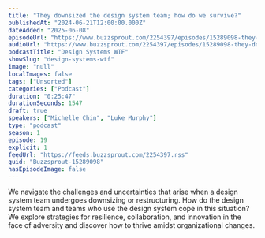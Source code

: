 ```yaml
---
title: "They downsized the design system team; how do we survive?"
publishedAt: "2024-06-21T12:00:00.000Z"
dateAdded: "2025-06-08"
episodeUrl: "https://www.buzzsprout.com/2254397/episodes/15289098-they-downsized-the-design-system-team-how-do-we-survive.mp3"
audioUrl: "https://www.buzzsprout.com/2254397/episodes/15289098-they-downsized-the-design-system-team-how-do-we-survive.mp3"
podcastTitle: "Design Systems WTF"
showSlug: "design-systems-wtf"
image: "null"
localImages: false
tags: ["Unsorted"]
categories: ["Podcast"]
duration: "0:25:47"
durationSeconds: 1547
draft: true
speakers: ["Michelle Chin", "Luke Murphy"]
type: "podcast"
season: 1
episode: 19
explicit: 1
feedUrl: "https://feeds.buzzsprout.com/2254397.rss"
guid: "Buzzsprout-15289098"
hasEpisodeImage: false
---
```

We navigate the challenges and uncertainties that arise when a design system team undergoes downsizing or restructuring. How do the design system team and teams who use the design system cope in this situation? We explore strategies for resilience, collaboration, and innovation in the face of adversity and discover how to thrive amidst organizational changes.
